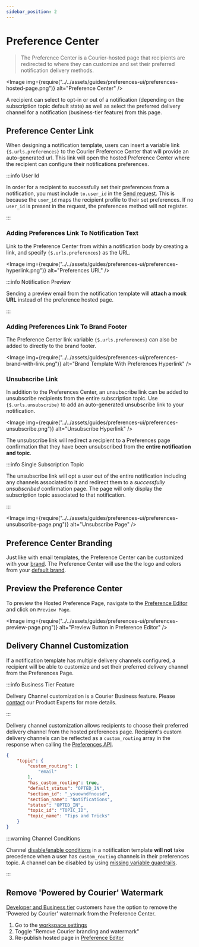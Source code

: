 ```yaml
---
sidebar_position: 2
---
```



# Preference Center

> The Preference Center is a Courier-hosted page that recipients are redirected to where they can customize and set their preferred notification delivery methods.

<Image
  img={require("../../assets/guides/preferences-ui/preferences-hosted-page.png")}
  alt="Preference Center"
/>

A recipient can select to opt-in or out of a notification (depending on the subscription topic default state)
as well as select the preferred delivery channel for a notification (business-tier feature) from this page.

## Preference Center Link

When designing a notification template, users can insert a variable link `{$.urls.preferences}` to the Courier Preference Center that will provide an auto-generated url. 
This link will open the hosted Preference Center where the recipient can configure their notifications preferences.

:::info User Id

In order for a recipient to successfully set their preferences from a notification, you must include `to.user_id` in the [Send request](/reference/send/message). 
This is because the `user_id` maps the recipient profile to their set preferences. If no `user_id` is present in the request, the preferences method will not register. 

:::

### Adding Preferences Link To Notification Text

Link to the Preference Center from within a notification body by creating a link, and specify `{$.urls.preferences}` as the URL.

<Image
  img={require("../../assets/guides/preferences-ui/preferences-hyperlink.png")}
  alt="Preferences URL"
/>

:::info Notification Preview

Sending a preview email from the notification template will **attach a mock URL** instead of the preference hosted page.

:::

### Adding Preferences Link To Brand Footer

The Preference Center link variable `{$.urls.preferences}` can also be added to directly to the brand footer. 

<Image
  img={require("../../assets/guides/preferences-ui/preferences-brand-with-link.png")}
  alt="Brand Template With Preferences Hyperlink"
/>

### Unsubscribe Link

In addition to the Preferences Center, an unsubscribe link can be added to unsubscribe recipients from the entire subscription topic. Use `{$.urls.unsubscribe}` to add an auto-generated unsubscribe link to your notification.

<Image
  img={require("../../assets/guides/preferences-ui/preferences-unsubscribe.png")}
  alt="Unsubscribe Hyperlink"
/>

The unsubscribe link will redirect a recipient to a Preferences page confirmation that they have been unsubscribed from the **entire notification and topic**.

:::info Single Subscription Topic

The unsubscribe link will opt a user out of the entire notification including any channels associated to it and redirect them to a _successfully unsubscribed_ confirmation page. The page will only display the subscription topic associated to that notification.

:::

<Image
  img={require("../../assets/guides/preferences-ui/preferences-unsubscribe-page.png")}
  alt="Unsubscribe Page"
/>

## Preference Center Branding

Just like with email templates, the Preference Center can be customized with your [brand](../content/brands/brands-in-email-notifications.mdx#customizing-brands). 
The Preference Center will use the the logo and colors from your [default brand](https://app.courier.com/database/brands).

## Preview the Preference Center

To preview the Hosted Preference Page, navigate to the [Preference Editor](preferences-editor.mdx) and click on `Preview Page`.

<Image
  img={require("../../assets/guides/preferences-ui/preferences-preview-page.png")}
  alt="Preview Button in Preference Editor"
/>

## Delivery Channel Customization

If a notification template has multiple delivery channels configured, a recipient will be able to customize and set their preferred delivery channel from the Preferences Page.

:::info Business Tier Feature

Delivery Channel customization is a Courier Business feature. Please [contact](https://www.courier.com/request-demo/) our Product Experts for more details.

:::

Delivery channel customization allows recipients to choose their preferred delivery channel from the hosted preferences page. Recipient's custom delivery channels can be reflected as a `custom_routing` array in the response when calling the [Preferences API](../../reference/user-preferences/get-subscription-topic-preferences.mdx).

```json
{
	"topic": {
		"custom_routing": [
			"email"
		],
		"has_custom_routing": true,
		"default_status": "OPTED_IN",
		"section_id": "_ysuowndfnousd",
		"section_name": "Notifications",
		"status": "OPTED_IN",
		"topic_id": "TOPIC_ID",
		"topic_name": "Tips and Tricks"
	}
}
```

:::warning Channel Conditions

Channel [disable/enable conditions](../content/notification-settings/send-conditions.mdx) in a notification template **will not** take precedence when a user has `custom_routing` channels in their preferences topic. A channel can be disabled by using [missing variable guardrails](../content/variables/variable-not-found.mdx).

:::

## Remove 'Powered by Courier' Watermark

[Developer and Business tier](https://www.courier.com/pricing/) customers have the option to remove the 'Powered by Courier' watermark from the Preference Center.

1. Go to the [workspace settings](https://app.courier.com/settings/general)
2. Toggle "Remove Courier branding and watermark"
3. Re-publish hosted page in [Preference Editor](https://app.courier.com/settings/preferences)